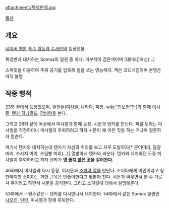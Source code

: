 attachment:/특영반잭.jpg

[[목차]]
== 개요 ==
[[네이버 웹툰]] [[특수 영능력 수사반]]의 등장인물

특영반과 대치하는 Somos의 일원 중 하나. 피부색이 검은색이며 [대머리]속성(...)

스피릿을 이용하여 주위 공기를 압축해 힘을 쓰는 영능력자. 잭은 코드네임이며 본명은 아직 불명

== 작중 행적 ==
23화 끝에서 등장했으며, 일원들([[미사엘]], 나라다, 피앙, [[wiki:"안보현"안]])과 함께 [[이시문]], [[텐카 히닝콸드]], [[강바람]]을 본다.

그리고 28화 끝에 옥상에서 미사엘과 함께 등장. 시문과 텐카를 만난다. 피를 토하는 미사엘을 걱정하더니 미사엘과 후퇴하려고 하자 시문이 왜 이런 짓을 하는 거냐며 질문하자 멈춘다.

여기서 텐카와 대치하는데 텐카가 자신의 머리를 보고 자꾸 도발하자[* 문어머리, 달걀머리, 쏘시지 머리, 크림빵 머리(...)] 열받아서 텐카와 싸운다. 텐카와 대치하던 도중 미사엘이 후퇴하라고 하자 텐카가 '''[[영 좋지 않은 곳]]을 걷어찬다.'''

46화에서 미사엘과 다시 등장. 이시문과 [[소피아 강]]을 만난다. 소피아에게 미인이라고 칭찬하지만 소피아는 과한 근육은 안좋아한다고 맞받아 친다. 시문과 싸우면서 한 수 가르쳐 주지라고 하면서 시문을 공격한다. 그리고 스피릿에 대해서 설명해준다. 

53화에서 --원수같은-- 텐카를 다시만나서 대치한다. 54화에서 같은 Somos 일원인 [[샤오린]], [[린린]], 미사엘과 함께 후퇴한다.
